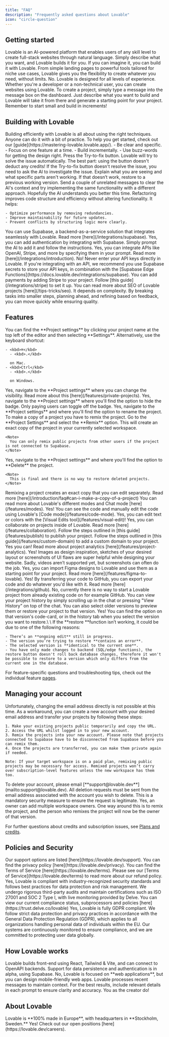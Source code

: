 ```yaml
---
title: "FAQ"
description: "Frequently asked questions about Lovable"
icon: "circle-question"
---
```


## Getting started

<AccordionGroup>
  <Accordion title="What is Lovable?">
    Lovable is an AI-powered platform that enables users of any skill level to create full-stack websites through natural language. Simply describe what you want, and Lovable builds it for you.
  </Accordion>
  <Accordion title="What can I build with Lovable?">
    If you can imagine it, you can build it with Lovable. From simple landing pages to powerful tools tailored for niche use cases, Lovable gives you the flexibility to create whatever you need, without limits.
  </Accordion>
  <Accordion title="Do I need coding experience to build with Lovable?">
    No. Lovable is designed for all levels of experience. Whether you're a developer or a non-technical user, you can create websites using Lovable.
  </Accordion>
  <Accordion title="How do I create a project?">
    To create a project, simply type a message into the message box on the dashboard. Just describe what you want to build and Lovable will take it from there and generate a starting point for your project. Remember to start small and build in increments!
  </Accordion>
</AccordionGroup>

## Building with Lovable

<AccordionGroup>
  <Accordion title="How do I build efficiently with Lovable?">
    Building efficiently with Lovable is all about using the right techniques. Anyone can do it with a bit of practice. To help you get started, check out our [guide](https://mastering-lovable.lovable.app/).
  </Accordion>
  <Accordion title="How should I structure my prompts for the best results?">
    - Be clear and specific.
    - Focus on one feature at a time.
    - Build incrementally.
    - Use buzz-words for getting the design right.
  </Accordion>
  <Accordion title="What should I do when I hit an error?">
    <Steps>
      <Step title="Try-to-fix button">
        Press the Try-to-fix button. Lovable will try to solve the issue automatically. The best part: using the button doesn't deduct any credits!
      </Step>
      <Step title="Investigate">
        If the Try-to-fix button doesn't resolve the issue, you need to ask the AI to investigate the issue. Explain what you are seeing and what specific parts aren't working.
      </Step>
      <Step title="Restore">
        If that doesn’t work, restore to a previous working version. Send a couple of unrelated messages to clear the AI's context and try implementing the same functionality with a different approach. Hopefully the AI understands you better this time.
      </Step>
    </Steps>
  </Accordion>
  <Accordion title="What is refactoring, and why is it important?">
    Refactoring improves code structure and efficiency without altering functionality. It helps:

    - Optimize performance by removing redundancies.
    - Improve maintainability for future updates.
    - Prevent conflicts by structuring logic more clearly.
  </Accordion>
  <Accordion title="Can I connect my project to a backend to store data?">
    You can use Supabase, a backend-as-a-service solution that integrates seamlessly with Lovable. Read more [here](/integrations/supabase).
  </Accordion>
  <Accordion title="Can I add login to my website?">
    Yes, you can add authentication by integrating with Supabase. Simply prompt the AI to add it and follow the instructions.
  </Accordion>
  <Accordion title="Can I add third-party APIs to my project?">
    Yes, you can integrate APIs like OpenAI, Stripe, and more by specifying them in your prompt. Read more [here](/integrations/introduction).
  </Accordion>
  <Accordion title="Can I store sensitive API keys in Lovable?">
    No! Never enter your API keys directly in Lovable. If you're integrating with an API, we recommend you use Supabase secrets to store your API keys, in combination with the [Supabase Edge Functions](https://docs.lovable.dev/integrations/supabase).
  </Accordion>
  <Accordion title="How do I add payments to my website?">
    You can add payments by adding Stripe to your project. Follow [this guide](/integrations/stripe) to set it up.
  </Accordion>
  <Accordion title="How can I improve SEO for my project?">
    You can read more about SEO of Lovable projects [here](/tips-tricks/seo).
  </Accordion>
  <Accordion title="How long does it take to complete a project?">
    It depends on complexity. By breaking tasks into smaller steps, planning ahead, and refining based on feedback, you can move quickly while ensuring quality.
  </Accordion>
</AccordionGroup>

## Features

<AccordionGroup>
  <Accordion title="How do I find the Project settings?">
    You can find the **Project settings** by clicking your project name at the top left of the editor and then selecting **Settings**.
    Alternatively, use the keyboard shortcut:

    - <kbd>⌘</kbd>
      - <kbd>.</kbd>

      on Mac.
    - <kbd>Ctrl</kbd>
      - <kbd>.</kbd>

      on Windows.
  </Accordion>
  <Accordion title="Can I change the visibility of my project?">
    Yes, navigate to the **Project settings** where you can change the visibility. Read more about this [here](/features/private-projects).
  </Accordion>
  <Accordion title="Can I hide the Lovable badge?">
    Yes, navigate to the **Project settings** where you'll find the option to hide the badge. Only paying users can toggle off the badge.
  </Accordion>
  <Accordion title="Can I rename a project?">
    Yes, navigate to the **Project settings** and where you'll find the option to rename the project.
  </Accordion>
  <Accordion title="Can I make a copy of a project?">
    To make a copy of a project you have to remix the project. Go to the **Project Settings** and select the **Remix** option. This will create an exact copy of the project in your currently selected workspace.

    <Note>
      You can only remix public projects from other users if the project is not connected to Supabase.
    </Note>
  </Accordion>
  <Accordion title="Can I delete a project?">
    Yes, navigate to the **Project settings** and where you'll find the option to **Delete** the project.

    <Note>
      This is final and there is no way to restore deleted projects.
    </Note>
  </Accordion>
  <Accordion title="What is a remix?">
    Remixing a project creates an exact copy that you can edit separately. Read more [here](/introduction/faq#can-i-make-a-copy-of-a-project)
  </Accordion>
  <Accordion title="What is Chat mode?">
    You can read more about Lovable's different modes and Chat mode [here](/features/modes).
  </Accordion>
  <Accordion title="Can I see the code that Lovable generates and manually edit it?">
    Yes! You can see the code and manually edit the code using Lovable's [Code mode](/features/code-mode).
  </Accordion>
  <Accordion title="Can I manually edit text or colors?">
    Yes, you can edit text or colors with the [Visual Edits tool](/features/visual-edit)!
  </Accordion>
  <Accordion title="Can I collaborate on my projects?">
    Yes, you can collaborate on projects inside of Lovable. Read more [here](/features/collaboration).
  </Accordion>
  <Accordion title="How do I publish my project?">
    Follow the steps outlined in [this guide](/features/publish) to publish your project.
  </Accordion>
  <Accordion title="How do I add a custom domain to my project?">
    Follow the steps outlined in [this guide](/features/custom-domain) to add a custom domain to your project.
  </Accordion>
  <Accordion title="Can I see analytics for my published projects?">
    Yes you can! Read more about project analytics [here](/features/project-analytics).
  </Accordion>
  <Accordion title="Can I add images to a Lovable prompt?">
    Yes! Images as design inspiration, sketches of your desired layout or screenshots of UI flaws are super helpful while designing your website.
  </Accordion>
  <Accordion title="Can I add videos to a Lovable prompt?">
    Sadly, videos aren’t supported yet, but screenshots can often do the job.
  </Accordion>
  <Accordion title="Can I import designs from Figma?">
    Yes, you can import Figma designs to Lovable and use them as a starting point for your project. Read more [here](/features/figma-to-lovable).
  </Accordion>
  <Accordion title="Can I export all of my project's code?">
    Yes! By transferring your code to GitHub, you can export your code and do whatever you'd like with it. Read more [here](/integrations/github).
  </Accordion>
  <Accordion title="Can I start a project by importing code from an external source such as GitHub?">
    No, currently there is no way to start a Lovable project from already existing code on for example GitHub.
  </Accordion>
  <Accordion title="How do I see my project history?">
    You can view your project history by simply scrolling up in the chat or pressing "View History" on top of the chat. You can also select older versions to preview them or restore your project to that version.
  </Accordion>
  <Accordion title="Can I restore an earlier version of my project?">
    Yes! You can find the option on that version's code-card, or in the history tab when you select the version you want to restore.\
    \
    If the **restore **function isn’t working, it could be due to one of the following reasons:

    - There’s an **ongoing edit** still in progress.
    - The version you’re trying to restore **contains an error**.
    - The selected version is **identical to the current one**.
    - You have only made changes to backend (SQL/edge functions), the restore button doesn't roll back database changes, therefore it won't be possible to restore to a version which only differs from the current one in the database.
  </Accordion>
</AccordionGroup>

For feature-specific questions and troubleshooting tips, check out the individual feature [pages](/features).

## Managing your account

<AccordionGroup>
  <Accordion title="Can I change the email I use to login?">
    Unfortunately, changing the email address directly is not possible at this time. As a workaround, you can create a new account with your desired email address and transfer your projects by following these steps:

    1. Make your existing projects public temporarily and copy the URL.
    2. Access the URL whilst logged in to your new account.
    3. Remix the projects into your new account. Please note that projects connected to Supabase have to be disconnected from Supabase before you can remix them.
    4. Once the projects are transferred, you can make them private again if needed.

    Note: If your target workspace is on a paid plan, remixing public projects may be necessary for access. Remixed projects won’t carry over subscription-level features unless the new workspace has them too.
  </Accordion>
  <Accordion title="Can I delete my account?">
    To delete your account, please email [**support@lovable.dev**](mailto:support@lovable.dev). All deletion requests must be sent from the email address associated with the account you wish to delete. This is a mandatory security measure to ensure the request is legitimate.
  </Accordion>
  <Accordion title="Can I change the workspace owner?">
    Yes, an owner can add multiple workspace owners.
  </Accordion>
  <Accordion title="How can I transfer project ownership to someone else?">
    One way around this is to remix the project, and the person who remixes the project will now be the owner of that version.
  </Accordion>
</AccordionGroup>

For further questions about credits and subscription issues, see [Plans and credits](/introduction/plans-and-credits).

## Policies and Security

<AccordionGroup>
  <Accordion title="How can I get support?">
    Our support options are listed [here](https://lovable.dev/support).
  </Accordion>
  <Accordion title="Where can I find Lovable's privacy policy?">
    You can find the privacy policy [here](https://lovable.dev/privacy).
  </Accordion>
  <Accordion title="Where can I find Lovable's Terms of Service?">
    You can find the Terms of Service [here](https://lovable.dev/terms).
  </Accordion>
  <Accordion title="What is Lovable's refund policy?">
    Please see our [Terms of Service](https://lovable.dev/terms) to read more about our refund policy.
  </Accordion>
  <Accordion title="Is Lovable compliant with security standards?">
    Yes, Lovable is compliant with industry-recognized security standards and follows best practices for data protection and risk management.
    We undergo rigorous third-party audits and maintain certifications such as ISO 27001 and SOC 2 Type I, with live monitoring provided by Delve.
    You can view our current compliance status, subprocessors and policies [here](https://trust.delve.co/lovable)
  </Accordion>
  <Accordion title="Is Lovable GDPR compliant?">
    Yes, Lovable is fully GDPR compliant. We follow strict data protection and privacy practices in accordance with the General Data Protection Regulation (GDPR), which applies to all organizations handling personal data of individuals within the EU.
    Our systems are continuously monitored to ensure compliance, and we are committed to protecting user data globally.
  </Accordion>
</AccordionGroup>

## How Lovable works

<AccordionGroup>
  <Accordion title="What tech stacks does Lovable know?">
    Lovable builds front-end using React, Tailwind & Vite, and can connect to OpenAPI backends. Support for data persistence and authentication is in alpha, using Supabase.
  </Accordion>
  <Accordion title="Does Lovable support mobile app development?">
    No, Lovable is focused on **web applications**, but you can design mobile-friendly web apps.
  </Accordion>
  <Accordion title="How does Lovable remember context?">
    Lovable processes recent messages to maintain context. For the best results, include relevant details in each prompt to ensure clarity and accuracy.
  </Accordion>
  <Accordion title="Who owns the projects and the code that Lovable creates?">
    You as the creator do!
  </Accordion>
</AccordionGroup>

## About Lovable

<AccordionGroup>
  <Accordion title="Where is Lovable based?">
    Lovable is **100% made in Europe**, with headquarters in **Stockholm, Sweden.**
  </Accordion>
  <Accordion title="Is Lovable hiring?">
    Yes! Check out our open positions [here](https://lovable.dev/careers).
  </Accordion>
</AccordionGroup>